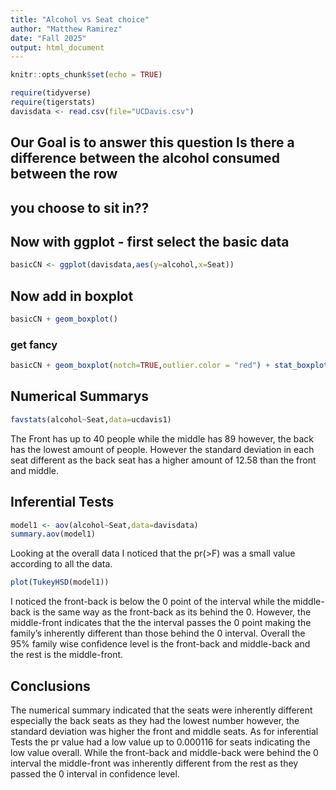 ```yaml
---
title: "Alcohol vs Seat choice"
author: "Matthew Ramirez"
date: "Fall 2025"
output: html_document
---
```


```r
knitr::opts_chunk$set(echo = TRUE)
```

```r
require(tidyverse)
require(tigerstats)
davisdata <- read.csv(file="UCDavis.csv")
```
## Our Goal is to answer this question Is there a difference between the alcohol consumed between the row
## you choose to sit in??

## Now with ggplot - first select the basic data

```r
basicCN <- ggplot(davisdata,aes(y=alcohol,x=Seat))
```
## Now add in boxplot

```r
basicCN + geom_boxplot()
```
  
  
### get fancy  

```r
basicCN + geom_boxplot(notch=TRUE,outlier.color = "red") + stat_boxplot(geom ='errorbar') + labs(title="Fancy notch boxplot \n with 2 lines")
```

## Numerical Summarys 

```r
favstats(alcohol~Seat,data=ucdavis1)
```

The Front has up to 40 people while the middle has 89 however, the back has the lowest amount of people. However the standard deviation in each seat different as the back seat has a higher amount of 12.58 than the front and middle.

## Inferential Tests

```r
model1 <- aov(alcohol~Seat,data=davisdata)
summary.aov(model1)
```

Looking at the overall data I noticed that the pr(>F) was a small value according to all the data.

```r
plot(TukeyHSD(model1))
```

I noticed the front-back is below the 0 point of the interval while the middle-back is the same way as the front-back as its behind the 0. However, the middle-front indicates that the the interval passes the 0 point making the family's inherently different than those behind the 0 interval. Overall the 95% family wise confidence level is the front-back and middle-back and the rest is the middle-front.

## Conclusions

The numerical summary indicated that the seats were inherently different especially the back seats as they had the lowest number however, the standard deviation was higher the front and middle seats. As for inferential Tests the pr value had a low value up to 0.000116 for seats indicating the low value overall. While the front-back and middle-back were behind the 0 interval the middle-front was inherently different from the rest as they passed the 0 interval in confidence level.
